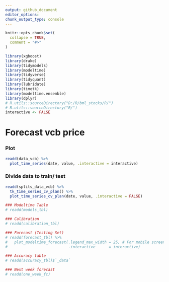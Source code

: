 ```yaml
---
output: github_document
editor_options: 
chunk_output_type: console
---
```

  
  
```r
knitr::opts_chunk$set(
  collapse = TRUE,
  comment = "#>"
)
```

```r
library(xgboost)
library(drake)
library(tidymodels)
library(modeltime)
library(tidyverse)
library(tidyquant)
library(lubridate)
library(timetk)
library(modeltime.ensemble)
library(dplyr)
# R.utils::sourceDirectory("D:/R/bml_stocks/R/")
# R.utils::sourceDirectory("R/")
interactive <- FALSE
```

# Forecast vcb price

### Plot
```r
readd(data_vcb) %>%
  plot_time_series(date, value, .interactive = interactive)
```

### Divide data to train/ test

```r
readd(splits_data_vcb) %>%
  tk_time_series_cv_plan() %>%
  plot_time_series_cv_plan(date, value, .interactive = FALSE)
```



```r
### Modeltime Table
# readd(models_tbl)
```




```r
### Calibration
# readd(calibration_tbl)
```



```r
### Forecast (Testing Set)
# readd(forecast_tbl) %>% 
#   plot_modeltime_forecast(.legend_max_width = 25, # For mobile screens
#                           .interactive      = interactive)
```




```r
### Accuracy table
# readd(accuracy_tbl)$`_data`
```

```r
### Next week forecast
# readd(one_week_fc)
```

